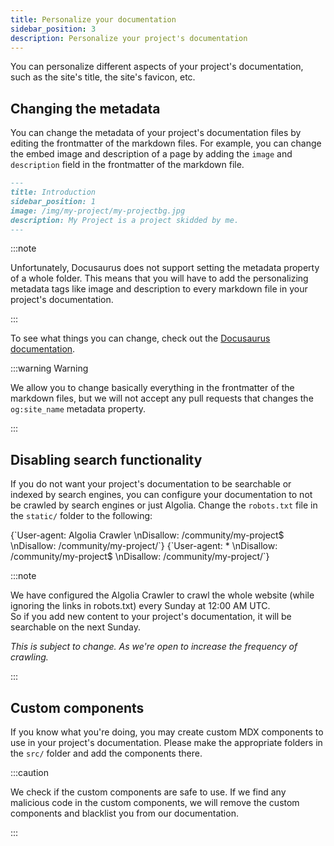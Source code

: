 ```yaml
---
title: Personalize your documentation
sidebar_position: 3
description: Personalize your project's documentation
---
```



You can personalize different aspects of your project's documentation, such as the site's title, the site's favicon, etc.

## Changing the metadata

You can change the metadata of your project's documentation files by editing the frontmatter of the markdown files. For example, you can change the embed image and description of a page by adding the `image` and `description` field in the frontmatter of the markdown file.

```md {4-5}
---
title: Introduction
sidebar_position: 1
image: /img/my-project/my-projectbg.jpg
description: My Project is a project skidded by me.
---
```

:::note

Unfortunately, Docusaurus does not support setting the metadata property of a whole folder. This means that you will have to add the personalizing metadata tags like image and description to every markdown file in your project's documentation.

:::

To see what things you can change, check out the [Docusaurus documentation](https://docusaurus.io/docs/markdown-features/head-metadata).

:::warning Warning

We allow you to change basically everything in the frontmatter of the markdown files, but we will not accept any pull requests that changes the `og:site_name` metadata property.

:::

## Disabling search functionality

If you do not want your project's documentation to be searchable or indexed by search engines, you can configure your documentation to not be crawled by search engines or just Algolia. Change the `robots.txt` file in the `static/` folder to the following:

<Tabs>
  <TabItem value="algolia" label="Algolia" default>
    <CodeBlock language="txt" title="/static/robots.txt">
      {`User-agent: Algolia Crawler \nDisallow: /community/my-project$ \nDisallow: /community/my-project/`}
    </CodeBlock>
  </TabItem>
  <TabItem value="all" label="Search Engines">
    <CodeBlock language="txt" title="/static/robots.txt">
      {`User-agent: * \nDisallow: /community/my-project$ \nDisallow: /community/my-project/`}
    </CodeBlock>
  </TabItem>
</Tabs>

:::note

We have configured the Algolia Crawler to crawl the whole website (while ignoring the links in robots.txt) every Sunday at 12:00 AM UTC.  
So if you add new content to your project's documentation, it will be searchable on the next Sunday.

_This is subject to change. As we're open to increase the frequency of crawling._

:::

## Custom components

If you know what you're doing, you may create custom MDX components to use in your project's documentation. Please make the appropriate folders in the `src/` folder and add the components there.

:::caution

We check if the custom components are safe to use. If we find any malicious code in the custom components, we will remove the custom components and blacklist you from our documentation.

:::
